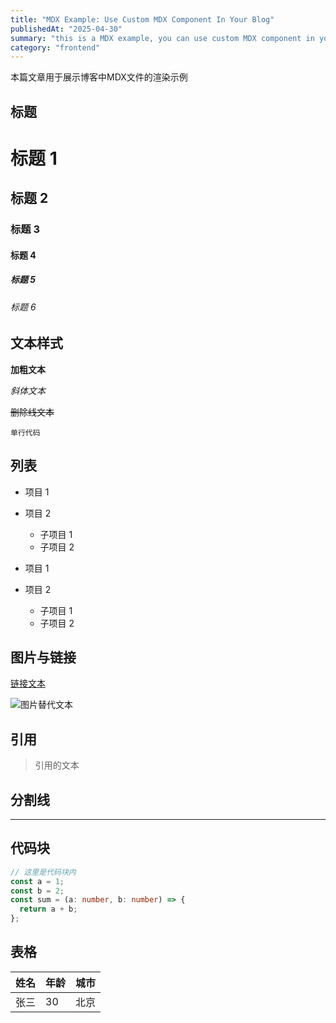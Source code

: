```yaml
---
title: "MDX Example: Use Custom MDX Component In Your Blog"
publishedAt: "2025-04-30"
summary: "this is a MDX example, you can use custom MDX component in your blog"
category: "frontend"
---
```


本篇文章用于展示博客中MDX文件的渲染示例

##  标题

# 标题 1

## 标题 2
### 标题 3
#### 标题 4
##### 标题 5
###### 标题 6

## 文本样式

**加粗文本**

*斜体文本*

~~删除线文本~~

`单行代码`

## 列表

- 项目 1
- 项目 2
  - 子项目 1
  - 子项目 2

- 项目 1
- 项目 2
  - 子项目 1
  - 子项目 2

## 图片与链接

[链接文本](链接URL)

![图片替代文本](图片URL)

## 引用

> 引用的文本

## 分割线

---

## 代码块

```ts
// 这里是代码块内
const a = 1;
const b = 2;
const sum = (a: number, b: number) => {
  return a + b;
};
```


## 表格

| 姓名 | 年龄 | 城市 |
| :-- | :-- | :-- |
| 张三 | 30 | 北京 |